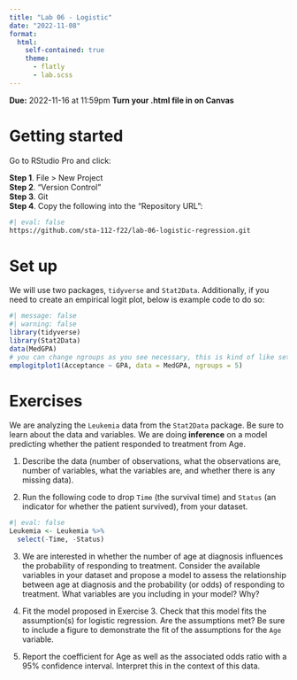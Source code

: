 ```yaml
---
title: "Lab 06 - Logistic"
date: "2022-11-08"
format: 
  html:
    self-contained: true
    theme:
      - flatly
      - lab.scss
---
```


**Due:** 2022-11-16 at 11:59pm
**Turn your .html file in on Canvas**

# Getting started

Go to RStudio Pro and click:

**Step 1**. File \> New Project\
**Step 2**. "Version Control"\
**Step 3**. Git\
**Step 4**. Copy the following into the "Repository URL":

```bash
#| eval: false
https://github.com/sta-112-f22/lab-06-logistic-regression.git
```

# Set up

We will use two packages, `tidyverse` and `Stat2Data`. Additionally, if you need to create an empirical logit plot, below is example code to do so:

```r
#| message: false
#| warning: false
library(tidyverse)
library(Stat2Data)
data(MedGPA)
# you can change ngroups as you see necessary, this is kind of like setting the number of bins in a histogram
emplogitplot1(Acceptance ~ GPA, data = MedGPA, ngroups = 5)
```

# Exercises

We are analyzing the `Leukemia` data from the `Stat2Data` package. Be sure to learn about the data and variables. We are doing **inference** on a model predicting whether the patient responded to treatment from Age. 

1. Describe the data (number of observations, what the observations are, number of variables, what the variables are, and whether there is any missing data).

2. Run the following code to drop `Time` (the survival time) and `Status` (an indicator for whether the patient survived), from your dataset.

```r
#| eval: false
Leukemia <- Leukemia %>%
  select(-Time, -Status)
```

3. We are interested in whether the number of age at diagnosis influences the probability of responding to treatment. Consider the available variables in your dataset and propose a model to assess the relationship between age at diagnosis and the probability (or odds) of responding to treatment. What variables are you including in your model? Why?

4. Fit the model proposed in Exercise 3. Check that this model fits the assumption(s) for logistic regression. Are the assumptions met? Be sure to include a figure to demonstrate the fit of the assumptions for the `Age` variable.

5. Report the coefficient for Age as well as the associated odds ratio with a 95% confidence interval. Interpret this in the context of this data.

